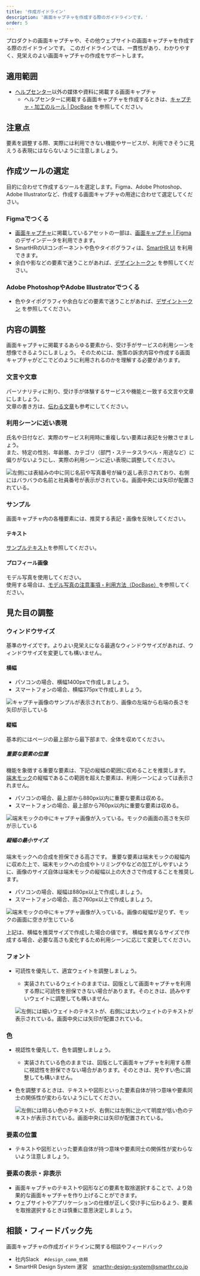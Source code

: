 ```yaml
---
title: '作成ガイドライン'
description: '画面キャプチャを作成する際のガイドラインです。'
order: 5
---
```



プロダクトの画面キャプチャや、その他ウェブサイトの画面キャプチャを作成する際のガイドラインです。
このガイドラインでは、一貫性があり、わかりやすく、見栄えのよい画面キャプチャの作成をサポートします。


## 適用範囲
- [ヘルプセンター](https://support.smarthr.jp/ja/)以外の媒体や資料に掲載する画面キャプチャ  
    - ヘルプセンターに掲載する画面キャプチャを作成するときは、[キャプチャ・加工のルール | DocBase](https://smarthr-inc.docbase.io/posts/1836257) を参照してください。

## 注意点
要素を調整する際、実際には利用できない機能やサービスが、利用できそうに見えうる表現にはならないように注意しましょう。


## 作成ツールの選定
目的に合わせて作成するツールを選定します。Figma、Adobe Photoshop、Adobe Illustratorなど、作成する画面キャプチャの用途に合わせて選定してください。

### Figmaでつくる
- [画面キャプチャ](https://smarthr.design/communication/capture/)に掲載しているアセットの一部は、[画面キャプチャ | Figma](https://www.figma.com/file/rQRf0ysE4Lk7tZcd2aS4rG/%E7%94%BB%E9%9D%A2%E3%82%AD%E3%83%A3%E3%83%97%E3%83%81%E3%83%A3?type=design&node-id=0%3A1&mode=design&t=LQq1M5xNr2Crd6qN-1) のデザインデータを利用できます。
- SmartHRのUIコンポーネントや色やタイポグラフィは、[SmartHR UI](https://smarthr.design/products/design-process/design-data/design-guide/#h3-0) を利用できます。
- 余白や影などの要素で迷うことがあれば、[デザイントークン](https://smarthr.design/products/design-tokens/) を参照してください。


### Adobe PhotoshopやAdobe Illustratorでつくる
- 色やタイポグラフィや余白などの要素で迷うことがあれば、[デザイントークン](https://smarthr.design/products/design-tokens/) を参照してください。


## 内容の調整
画面キャプチャに掲載するあらゆる要素から、受け手がサービスの利用シーンを想像できるようにしましょう。
そのためには、施策の訴求内容や作成する画面キャプチャがどこでどのように利用されるのかを理解する必要があります。

### 文言や文章
パーソナリティに則り、受け手が体験するサービスや機能と一致する文言や文章にしましょう。  
文章の書き方は、[伝わる文章](https://smarthr.design/basics/text/)も参考にしてください。

### 利用シーンに近い表現
氏名や日付など、実際のサービス利用時に重複しない要素は表記を分散させましょう。  
また、特定の性別、年齢層、カテゴリ（部門・ステータスラベル・用途など）に偏りがないようにし、実際の利用シーンに近い表現に調整してください。

![左側には表組みの中に同じ名前や写真番号が繰り返し表示されており、右側にはバラバラの名前と社員番号が表示がされている。画面中央には矢印が配置されている。](./images/creation-guideline/adjust-text.png)


### サンプル
画面キャプチャ内の各種要素には、推奨する表記・画像を反映してください。

#### テキスト
[サンプルテキスト](https://smarthr.design/communication/sample/text/)を参照してください。

#### プロフィール画像
モデル写真を使用してください。  
使用する場合は、[モデル写真の注意事項・利用方法（DocBase）](https://smarthr-inc.docbase.io/posts/1933926)を参照してください。




## 見た目の調整

### ウィンドウサイズ
基準のサイズです。よりよい見栄えになる最適なウィンドウサイズがあれば、ウィンドウサイズを変更しても構いません。


#### 横幅
- パソコンの場合、横幅1400pxで作成しましょう。
- スマートフォンの場合、横幅375pxで作成しましょう。

![キャプチャ画像のサンプルが表示されており、画像の左端から右端の長さを矢印が示している](./images/creation-guideline/mock-windowWitdh.png)



#### 縦幅
基本的にはページの最上部から最下部まで、全体を収めてください。


##### 重要な要素の位置
機能を象徴する重要な要素は、下記の縦幅の範囲に収めることを推奨します。  
[端末モック](/communication/mock/)の縦幅であるこの範囲を超えた要素は、利用シーンによっては表示されません。

- パソコンの場合、最上部から880px以内に重要な要素は収める。
- スマートフォンの場合、最上部から760px以内に重要な要素は収める。

![端末モックの中にキャプチャ画像が入っている。モックの画面の高さを矢印が示している](./images/creation-guideline/mock-windowHeight.png)


##### 縦幅の最小サイズ
端末モックへの合成を担保できる高さです。 重要な要素は端末モックの縦幅内に収めた上で、端末モックへの合成やトリミングやなどの加工がしやすいように、画像のサイズ自体は端末モックの縦幅以上の大きさで作成することを推奨します。

- パソコンの場合、縦幅は880px以上で作成しましょう。
- スマートフォンの場合、高さ760px以上で作成しましょう。

<ImgWithDesc description="推奨サイズ以下で画像を作成した際のイメージ">

![端末モックの中にキャプチャ画像が入っている。画像の縦幅が足りず、モックの画面に空きが生じている](./images/creation-guideline/mock-windowMinheight.png)

</ImgWithDesc>

上記は、横幅を推奨サイズで作成した場合の値です。
横幅を異なるサイズで作成する場合、必要な高さも変化するため利用シーンに応じて変更してください。




### フォント
- 可読性を優先して、適宜ウェイトを調整しましょう。
    - 実装されているウェイトのままでは、図版として画面キャプチャを利用する際に可読性を担保できない場合があります。そのときは、読みやすいウェイトに調整しても構いません。

  <ImgWithDesc description="ウェイトの調整例（左：調整前、右：調整後）">

  ![左側には細いウェイトのテキストが、右側には太いウェイトのテキストが表示されている。画面中央には矢印が配置されている。](./images/creation-guideline/adjust-weight.png)

  </ImgWithDesc>



### 色
- 視認性を優先して、色を調整しましょう。
    - 実装されている色のままでは、図版として画面キャプチャを利用する際に視認性を担保できない場合があります。そのときは、見やすい色に調整しても構いません。
- 色を調整するときは、テキストや図形といった要素自体が持つ意味や要素同士の関係性が変わらないようにしてください。

  <ImgWithDesc description="色の調整例（左：調整前、右：調整後）">

  ![左側には明るい色のテキストが、右側には左側に比べて明度が低い色のテキストが表示されている。画面中央には矢印が配置されている。](./images/creation-guideline/adjust-color.png)

  </ImgWithDesc>



### 要素の位置
- テキストや図形といった要素自体が持つ意味や要素同士の関係性が変わらないよう注意しましょう。

### 要素の表示・非表示
- 画面キャプチャのテキストや図形などの要素を取捨選択することで、より効果的な画面キャプチャを作り上げることができます。
- ウェブサイトやアプリケーションの仕様が正しく受け手に伝わるよう、要素を取捨選択するときは慎重に意思決定しましょう。




## 相談・フィードバック先
画面キャプチャの作成ガイドラインに関する相談やフィードバック  
- 社内Slack　`#design_comm_依頼`
- SmartHR Design System 運営　smarthr-design-system@smarthr.co.jp  